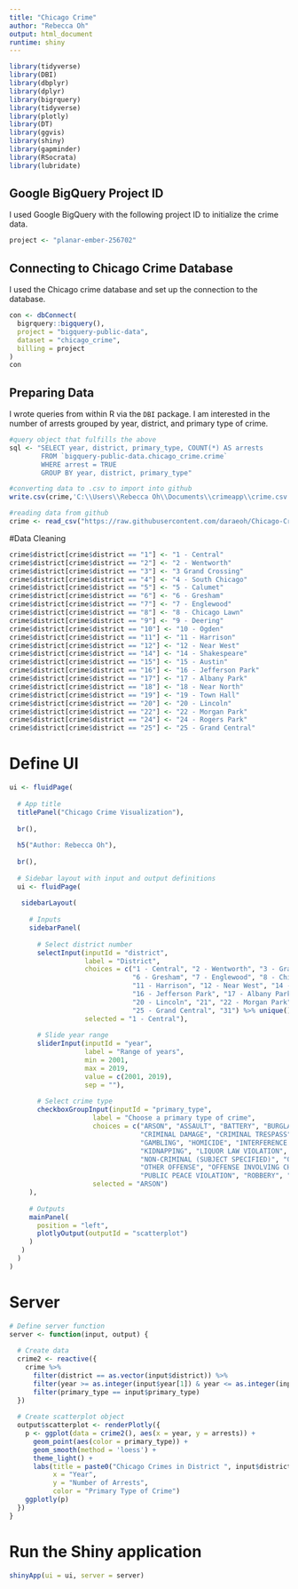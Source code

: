 ---
title: "Chicago Crime"
author: "Rebecca Oh"
output: html_document
runtime: shiny
---

```{r load_packages, include=FALSE}
library(tidyverse)
library(DBI)
library(dbplyr)
library(dplyr)
library(bigrquery)
library(tidyverse)
library(plotly)
library(DT)
library(ggvis)
library(shiny)
library(gapminder)
library(RSocrata)
library(lubridate)
```

## Google BigQuery Project ID

I used Google BigQuery with the following project ID to initialize the crime data.

```{r}
project <- "planar-ember-256702"
```

## Connecting to Chicago Crime Database

I used the Chicago crime database and set up the connection to the database.

```{r}
con <- dbConnect(
  bigrquery::bigquery(),
  project = "bigquery-public-data",
  dataset = "chicago_crime",
  billing = project
)
con 
```

## Preparing Data

I wrote queries from within R via the `DBI` package. I am interested in the number of arrests grouped by year, district, and primary type of crime.

```{r}
#query object that fulfills the above
sql <- "SELECT year, district, primary_type, COUNT(*) AS arrests 
        FROM `bigquery-public-data.chicago_crime.crime` 
        WHERE arrest = TRUE
        GROUP BY year, district, primary_type"

#converting data to .csv to import into github
write.csv(crime,'C:\\Users\\Rebecca Oh\\Documents\\crimeapp\\crime.csv', row.names = FALSE)

#reading data from github
crime <- read_csv("https://raw.githubusercontent.com/daraeoh/Chicago-Crime-App/master/crime.csv")
```

#Data Cleaning
```{r}
crime$district[crime$district == "1"] <- "1 - Central"
crime$district[crime$district == "2"] <- "2 - Wentworth"
crime$district[crime$district == "3"] <- "3 Grand Crossing"
crime$district[crime$district == "4"] <- "4 - South Chicago"
crime$district[crime$district == "5"] <- "5 - Calumet"
crime$district[crime$district == "6"] <- "6 - Gresham"
crime$district[crime$district == "7"] <- "7 - Englewood"
crime$district[crime$district == "8"] <- "8 - Chicago Lawn"
crime$district[crime$district == "9"] <- "9 - Deering"
crime$district[crime$district == "10"] <- "10 - Ogden"
crime$district[crime$district == "11"] <- "11 - Harrison"
crime$district[crime$district == "12"] <- "12 - Near West"
crime$district[crime$district == "14"] <- "14 - Shakespeare"
crime$district[crime$district == "15"] <- "15 - Austin"
crime$district[crime$district == "16"] <- "16 - Jefferson Park"
crime$district[crime$district == "17"] <- "17 - Albany Park"
crime$district[crime$district == "18"] <- "18 - Near North"
crime$district[crime$district == "19"] <- "19 - Town Hall"
crime$district[crime$district == "20"] <- "20 - Lincoln"
crime$district[crime$district == "22"] <- "22 - Morgan Park"
crime$district[crime$district == "24"] <- "24 - Rogers Park"
crime$district[crime$district == "25"] <- "25 - Grand Central"
```

# Define UI
```{r}
ui <- fluidPage(
  
  # App title
  titlePanel("Chicago Crime Visualization"),
  
  br(),
  
  h5("Author: Rebecca Oh"),
  
  br(),
  
  # Sidebar layout with input and output definitions
  ui <- fluidPage(
  
   sidebarLayout(
     
     # Inputs
     sidebarPanel(
       
       # Select district number
       selectInput(inputId = "district",
                   label = "District",
                   choices = c("1 - Central", "2 - Wentworth", "3 - Grand Crossing", "4 - South Chicago", "5 - Calumet",
                               "6 - Gresham", "7 - Englewood", "8 - Chicago Lawn", "9 - Deering", "10 - Ogden", 
                               "11 - Harrison", "12 - Near West", "14 - Shakespeare", "15 - Austin", 
                               "16 - Jefferson Park", "17 - Albany Park", "18 - Near North", "19 - Town Hall", 
                               "20 - Lincoln", "21", "22 - Morgan Park", "24 - Rogers Park", 
                               "25 - Grand Central", "31") %>% unique(),
                   selected = "1 - Central"),
       
       # Slide year range
       sliderInput(inputId = "year",
                   label = "Range of years",
                   min = 2001,
                   max = 2019,
                   value = c(2001, 2019), 
                   sep = ""),
       
       # Select crime type
       checkboxGroupInput(inputId = "primary_type",
                     label = "Choose a primary type of crime",
                     choices = c("ARSON", "ASSAULT", "BATTERY", "BURGLARY", "CONCEALED CARRY LICENSE VIOLATION", 
                                 "CRIMINAL DAMAGE", "CRIMINAL TRESPASS", "CRIM SEXUAL ASSAULT", "DECEPTIVE PRACTICE", 
                                 "GAMBLING", "HOMICIDE", "INTERFERENCE WITH PUBLIC OFFICER", "INTIMIDATION", 
                                 "KIDNAPPING", "LIQUOR LAW VIOLATION", "MOTOR VEHICLE THEFT", "NARCOTICS", 
                                 "NON-CRIMINAL (SUBJECT SPECIFIED)", "OBSCENITY", "OTHER NARCOTIC VIOLATION", 
                                 "OTHER OFFENSE", "OFFENSE INVOLVING CHILDREN", "PROSTITUTION", "PUBLIC INDECENCY", 
                                 "PUBLIC PEACE VIOLATION", "ROBBERY", "SEX OFFENSE", "STALKING", "THEFT", "WEAPONS VIOLATION"),
                     selected = "ARSON")
     ),
     
     # Outputs
     mainPanel(
       position = "left",
       plotlyOutput(outputId = "scatterplot")
     )
   )
  )
)
```

# Server
```{r}
# Define server function
server <- function(input, output) {
  
  # Create data
  crime2 <- reactive({
    crime %>%
      filter(district == as.vector(input$district)) %>%
      filter(year >= as.integer(input$year[1]) & year <= as.integer(input$year[2])) %>%
      filter(primary_type == input$primary_type)
  })
  
  # Create scatterplot object
  output$scatterplot <- renderPlotly({
    p <- ggplot(data = crime2(), aes(x = year, y = arrests)) +
      geom_point(aes(color = primary_type)) +
      geom_smooth(method = 'loess') +
      theme_light() +
      labs(title = paste0("Chicago Crimes in District ", input$district),
           x = "Year",
           y = "Number of Arrests",
           color = "Primary Type of Crime")
    ggplotly(p)
  })
}
```

# Run the Shiny application
```{r}
shinyApp(ui = ui, server = server)
```
